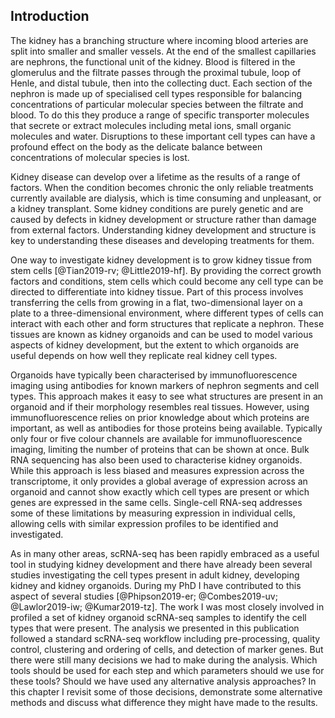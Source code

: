 ## Introduction

The kidney has a branching structure where incoming blood arteries are split
into smaller and smaller vessels. At the end of the smallest capillaries are
nephrons, the functional unit of the kidney. Blood is filtered in the
glomerulus and the filtrate passes through the proximal tubule, loop of Henle,
and distal tubule, then into the collecting duct. Each section of the nephron
is made up of specialised cell types responsible for balancing concentrations
of particular molecular species between the filtrate and blood. To do this they
produce a range of specific transporter molecules that secrete or extract
molecules including metal ions, small organic molecules and water. Disruptions
to these important cell types can have a profound effect on the body as the
delicate balance between concentrations of molecular species is lost.

Kidney disease can develop over a lifetime as the results of a range of
factors. When the condition becomes chronic the only reliable treatments
currently available are dialysis, which is time consuming and unpleasant, or a
kidney transplant. Some kidney conditions are purely genetic and are caused by
defects in kidney development or structure rather than damage from external
factors. Understanding kidney development and structure is key to understanding
these diseases and developing treatments for them.

One way to investigate kidney development is to grow kidney tissue from stem
cells [@Tian2019-rv; @Little2019-hf]. By providing the correct growth factors
and conditions, stem cells which could become any cell type can be directed to
differentiate into kidney tissue. Part of this process involves transferring
the cells from growing in a flat, two-dimensional layer on a plate to a
three-dimensional environment, where different types of cells can interact with
each other and form structures that replicate a nephron. These tissues are
known as kidney organoids and can be used to model various aspects of kidney
development, but the extent to which organoids are useful depends on how well
they replicate real kidney cell types.

Organoids have typically been characterised by immunofluorescence imaging using
antibodies for known markers of nephron segments and cell types. This approach
makes it easy to see what structures are present in an organoid and if their
morphology resembles real tissues. However, using immunofluorescence relies on
prior knowledge about which proteins are important, as well as antibodies for
those proteins being available. Typically only four or five colour channels are
available for immunofluorescence imaging, limiting the number of proteins that
can be shown at once. Bulk RNA sequencing has also been used to characterise
kidney organoids. While this approach is less biased and measures expression
across the transcriptome, it only provides a global average of expression
across an organoid and cannot show exactly which cell types are present or
which genes are expressed in the same cells. Single-cell RNA-seq addresses some
of these limitations by measuring expression in individual cells, allowing
cells with similar expression profiles to be identified and investigated.

As in many other areas, scRNA-seq has been rapidly embraced as a useful tool in
studying kidney development and there have already been several studies
investigating the cell types present in adult kidney, developing kidney and
kidney organoids. During my PhD I have contributed to this aspect of several
studies [@Phipson2019-er; @Combes2019-uv; @Lawlor2019-iw; @Kumar2019-tz]. The
work I was most closely involved in profiled a set of kidney organoid scRNA-seq
samples to identify the cell types that were present. The analysis we presented
in this publication followed a standard scRNA-seq workflow including
pre-processing, quality control, clustering and ordering of cells, and
detection of marker genes. But there were still many decisions we had to make
during the analysis. Which tools should be used for each step and which
parameters should we use for these tools? Should we have used any alternative
analysis approaches? In this chapter I revisit some of those decisions,
demonstrate some alternative methods and discuss what difference they might
have made to the results.
